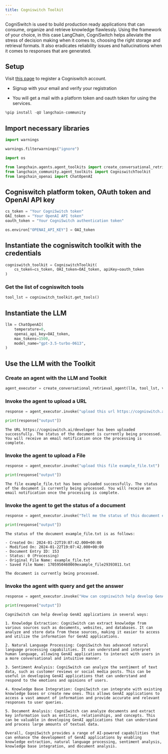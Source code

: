 ```yaml
---
title: Cogniswitch Toolkit
---
```


CogniSwitch is used to build production ready applications that can consume, organize and retrieve knowledge flawlessly. Using the framework of your choice, in this case LangChain, CogniSwitch helps alleviate the stress of decision making when it comes to, choosing the right storage and retrieval formats. It also eradicates reliability issues and hallucinations when it comes to responses that are generated.

## Setup

Visit [this page](https://www.cogniswitch.ai/developer?utm_source=langchain&utm_medium=langchainbuild&utm_id=dev) to register a Cogniswitch account.

- Signup with your email and verify your registration

- You will get a mail with a platform token and oauth token for using the services.

```python
%pip install -qU langchain-community
```

## Import necessary libraries

```python
import warnings

warnings.filterwarnings("ignore")

import os

from langchain.agents.agent_toolkits import create_conversational_retrieval_agent
from langchain_community.agent_toolkits import CogniswitchToolkit
from langchain_openai import ChatOpenAI
```

## Cogniswitch platform token, OAuth token and OpenAI API key

```python
cs_token = "Your CogniSwitch token"
OAI_token = "Your OpenAI API token"
oauth_token = "Your CogniSwitch authentication token"

os.environ["OPENAI_API_KEY"] = OAI_token
```

## Instantiate the cogniswitch toolkit with the credentials

```python
cogniswitch_toolkit = CogniswitchToolkit(
    cs_token=cs_token, OAI_token=OAI_token, apiKey=oauth_token
)
```

### Get the list of cogniswitch tools

```python
tool_lst = cogniswitch_toolkit.get_tools()
```

## Instantiate the LLM

```python
llm = ChatOpenAI(
    temperature=0,
    openai_api_key=OAI_token,
    max_tokens=1500,
    model_name="gpt-3.5-turbo-0613",
)
```

## Use the LLM with the Toolkit

### Create an agent with the LLM and Toolkit

```python
agent_executor = create_conversational_retrieval_agent(llm, tool_lst, verbose=False)
```

### Invoke the agent to upload a URL

```python
response = agent_executor.invoke("upload this url https://cogniswitch.ai/developer")

print(response["output"])
```

```output
The URL https://cogniswitch.ai/developer has been uploaded successfully. The status of the document is currently being processed. You will receive an email notification once the processing is complete.
```

### Invoke the agent to upload a File

```python
response = agent_executor.invoke("upload this file example_file.txt")

print(response["output"])
```

```output
The file example_file.txt has been uploaded successfully. The status of the document is currently being processed. You will receive an email notification once the processing is complete.
```

### Invoke the agent to get the status of a document

```python
response = agent_executor.invoke("Tell me the status of this document example_file.txt")

print(response["output"])
```

```output
The status of the document example_file.txt is as follows:

- Created On: 2024-01-22T19:07:42.000+00:00
- Modified On: 2024-01-22T19:07:42.000+00:00
- Document Entry ID: 153
- Status: 0 (Processing)
- Original File Name: example_file.txt
- Saved File Name: 1705950460069example_file29393011.txt

The document is currently being processed.
```

### Invoke the agent with query and get the answer

```python
response = agent_executor.invoke("How can cogniswitch help develop GenAI applications?")

print(response["output"])
```

```output
CogniSwitch can help develop GenAI applications in several ways:

1. Knowledge Extraction: CogniSwitch can extract knowledge from various sources such as documents, websites, and databases. It can analyze and store data from these sources, making it easier to access and utilize the information for GenAI applications.

2. Natural Language Processing: CogniSwitch has advanced natural language processing capabilities. It can understand and interpret human language, allowing GenAI applications to interact with users in a more conversational and intuitive manner.

3. Sentiment Analysis: CogniSwitch can analyze the sentiment of text data, such as customer reviews or social media posts. This can be useful in developing GenAI applications that can understand and respond to the emotions and opinions of users.

4. Knowledge Base Integration: CogniSwitch can integrate with existing knowledge bases or create new ones. This allows GenAI applications to access a vast amount of information and provide accurate and relevant responses to user queries.

5. Document Analysis: CogniSwitch can analyze documents and extract key information such as entities, relationships, and concepts. This can be valuable in developing GenAI applications that can understand and process large amounts of textual data.

Overall, CogniSwitch provides a range of AI-powered capabilities that can enhance the development of GenAI applications by enabling knowledge extraction, natural language processing, sentiment analysis, knowledge base integration, and document analysis.
```
